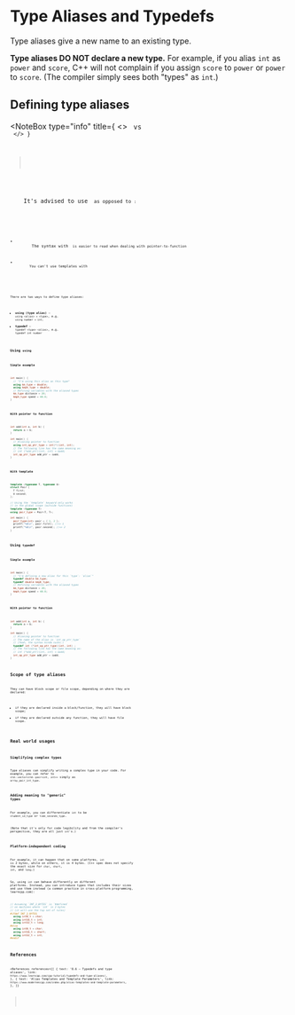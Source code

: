 
# Type Aliases and Typedefs

Type aliases give a new name to an existing type.

**Type aliases DO NOT declare a new type.** For example, if you alias `int` as `power` and `score`, C++ will not complain if you assign `score` to `power` or `power` to `score`. (The compiler simply sees both "types" as `int`.)

## Defining type aliases

<NoteBox
  type="info"
  title={
    <>
      <Code str="using" /> vs <Code str="typedef" />
    </>
  }
>
  <p>
    It's advised to use <Code str="using" /> as opposed to <Code str="typedef" />:
  </p>
  <ul>
    <li>
      The syntax with <Code str="using" /> is easier to read when dealing with pointer-to-function
    </li>
    <li>
      You can't use templates with <Code str="typedef" />
    </li>
  </ul>
</NoteBox>

There are two ways to define type aliases:

- **using (type alias)** &mdash; `using <alias> = <type>`, e.g. `using number = int;`
- **typedef** &mdash; `typedef <type> <alias>`, e.g. `typedef int number`

### Using `using`

#### Simple example

```cpp
int main() {
  // "I'm using this alias as this type"
  using km_type = double;
  using kmph_type = double;
  // Defining variables with the aliased types
  km_type distance = 20;
  kmph_type speed = 40.0;
}
```

#### With pointer to function

```cpp
int add(int a, int b) {
  return a + b;
}

int main() {
  // Aliasing pointer to function
  using int_op_ptr_type = int(*)(int, int);
  // The following line has the same meaning as:
  // int (*add_ptr)(int, int) = &add;
  int_op_ptr_type add_ptr = &add;
}
```

#### With template

```cpp
template <typename T, typename U>
struct Pair {
  T first;
  U second;
};

// Using the `template` keyword only works
// in the global scope (outside functions)
template <typename T>
using pair_type = Pair<T, T>;

int main() {
  pair_type<int> pair = { 1, 2 };
  printf("%d\n", pair.first); //=> 1
  printf("%d\n", pair.second); //=> 2
}
```

### Using `typedef`

#### Simple example

```cpp
int main() {
  // "I'm defining a new alias for this `type`: `alias`"
  typedef double km_type;
  typedef double kmph_type;
  // Defining variables with the aliased types
  km_type distance = 20;
  kmph_type speed = 40.0;
}
```

#### With pointer to function

```cpp
int add(int a, int b) {
  return a + b;
}

int main() {
  // Aliasing pointer to function
  // The name of the alias is `int_op_ptr_type`
  // (Yeah, the syntax kinda sucks.)
  typedef int (*int_op_ptr_type)(int, int) ;
  // The following line has the same meaning as:
  // int (*add_ptr)(int, int) = &add;
  int_op_ptr_type add_ptr = &add;
}
```

## Scope of type aliases

They can have block scope or file scope, depending on where they are declared:

- if they are declared inside a block/function, they will have block scope;
- if they are declared outside any function, they will have file scope.

## Real world usages

### Simplifying complex types

Type aliases can simplify writing a complex type in your code. For example, you can refer to `std::vector<std::pair<int, int>>` simply as `array_pair_int_type`.

### Adding meaning to "generic" types

For example, you can differentiate `int` to be `student_id_type` or `time_seconds_type`.

(Note that it's only for code legibility and from the compiler's perspective, they are all just `int`'s.)

### Platform-independent coding

For example, it can happen that on some platforms, `int` is 2 bytes, while on others, it is 4 bytes. (C++ spec does not specify the exact size for `char`, `short`, `int`, and `long`.)

So, using `int` can behave differently on different platforms. Instead, you can introduce types that includes their sizes and use them instead (a common practice in cross-platform programming, learncpp.com):

```cpp
// Assuming `INT_2_BYTES` is `#defined`
// on machines where `int` is 2 bytes
// (it will use the top set of rules)
#ifdef INT_2_BYTES
  using int8_t = char;
  using int16_t = int;
  using int32_t = long;
#else
  using int8_t = char;
  using int16_t = short;
  using int32_t = int;
#endif
```

## References

<References
  references={[
    {
      text: '8.6 — Typedefs and type aliases',
      link: `https://www.learncpp.com/cpp-tutorial/typedefs-and-type-aliases/`,
    },
    {
      text: 'Alias Templates and Template Parameters',
      link: `https://www.modernescpp.com/index.php/alias-templates-and-template-parameters`,
    },
  ]}
></References>
